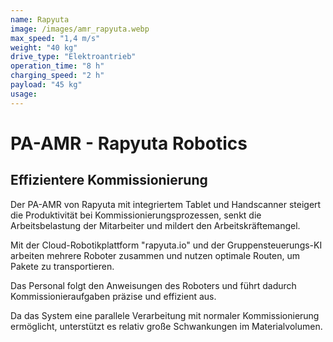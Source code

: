 ```yaml
---
name: Rapyuta
image: /images/amr_rapyuta.webp
max_speed: "1,4 m/s"
weight: "40 kg"
drive_type: "Elektroantrieb"
operation_time: "8 h"
charging_speed: "2 h"
payload: "45 kg"
usage:
---
```

# PA-AMR - Rapyuta Robotics

## Effizientere Kommissionierung

Der PA-AMR von Rapyuta mit integriertem Tablet und Handscanner steigert die Produktivität bei Kommissionierungsprozessen, senkt die Arbeitsbelastung der Mitarbeiter und mildert den Arbeitskräftemangel.

Mit der Cloud-Robotikplattform "rapyuta.io" und der Gruppensteuerungs-KI arbeiten mehrere Roboter zusammen und nutzen optimale Routen, um Pakete zu transportieren.

Das Personal folgt den Anweisungen des Roboters und führt dadurch Kommissionieraufgaben präzise und effizient aus.

Da das System eine parallele Verarbeitung mit normaler Kommissionierung ermöglicht, unterstützt es relativ große Schwankungen im Materialvolumen.
